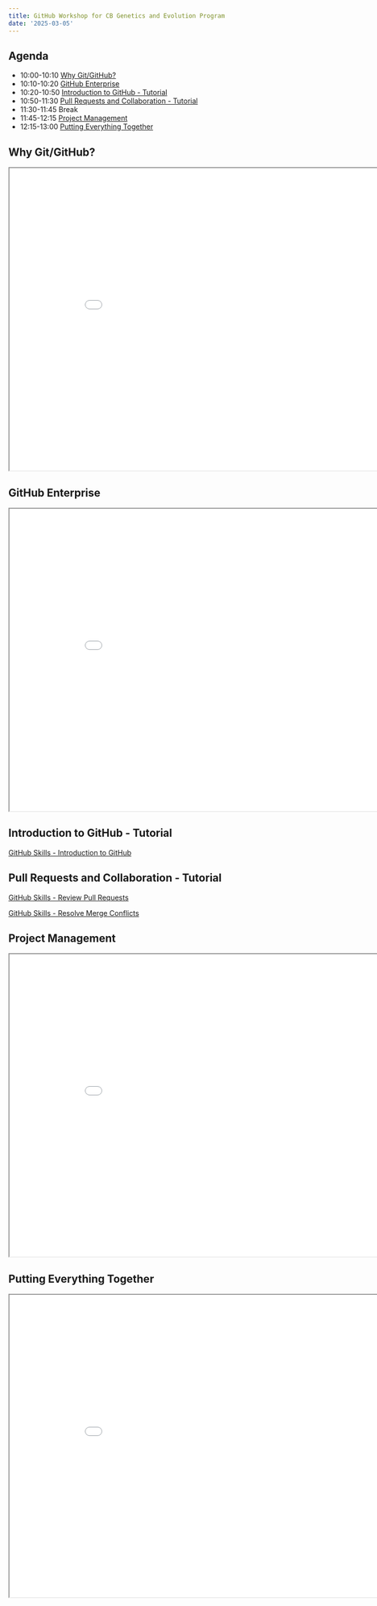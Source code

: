 ```yaml
---
title: GitHub Workshop for CB Genetics and Evolution Program
date: '2025-03-05'
---
```


## Agenda

-   10:00-10:10 [Why Git/GitHub?]
-   10:10-10:20 [GitHub Enterprise]
-   10:20-10:50 [Introduction to GitHub - Tutorial]
-   10:50-11:30 [Pull Requests and Collaboration - Tutorial]
-   11:30-11:45 Break
-   11:45-12:15 [Project Management]
-   12:15-13:00 [Putting Everything Together]

## Why Git/GitHub?

<iframe class="slide-deck" src="why_git.html" width="900" height="600">

</iframe>

## GitHub Enterprise

<iframe class="slide-deck" src="ghec.html" width="900" height="600">

</iframe>

## Introduction to GitHub - Tutorial

[GitHub Skills - Introduction to GitHub](https://github.com/skills/introduction-to-github)

## Pull Requests and Collaboration - Tutorial

[GitHub Skills - Review Pull Requests](https://github.com/skills/review-pull-requests)

[GitHub Skills - Resolve Merge Conflicts](https://github.com/skills/resolve-merge-conflicts)

## Project Management

<iframe class="slide-deck" src="project_management.html" width="900" height="600">

</iframe>

## Putting Everything Together

<iframe class="slide-deck" src="guided_exercise.html" width="900" height="600">

</iframe>